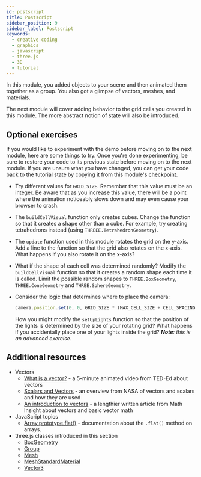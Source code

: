 ```yaml
---
id: postscript
title: Postscript
sidebar_position: 9
sidebar_label: Postscript
keywords:
  - creative coding
  - graphics
  - javascript
  - three.js
  - 3D
  - tutorial
---
```


In this module, you added objects to your scene and then animated them together as a group. You also got a glimpse of vectors, meshes, and materials.

The next module will cover adding behavior to the grid cells you created in this module. The more abstract notion of state will also be introduced.

## Optional exercises

If you would like to experiment with the demo before moving on to the next module, here are some things to try. Once you're done experimenting, be sure to restore your code to its previous state before moving on to the next module. If you are unsure what you have changed, you can get your code back to the tutorial state by copying it from this module's [checkpoint][CHECKPOINT].

* Try different values for `GRID_SIZE`. Remember that this value must be an integer. Be aware that as you increase this value, there will be a point where the animation noticeably slows down and may even cause your browser to crash.
* The `buildCellVisual` function only creates cubes. Change the function so that it creates a shape other than a cube. For example, try creating tetrahedrons instead (using `THREEE.TetrahedronGeometry`).
* The `update` function used in this module rotates the grid on the y-axis. Add a line to the function so that the grid also rotates on the x-axis. What happens if you also rotate it on the x-axis?
* What if the shape of each cell was determined randomly? Modify the `buildCellVisual` function so that it creates a random shape each time it is called. Limit the possible random shapes to `THREE.BoxGeometry`, `THREE.ConeGeometry` and `THREE.SphereGeometry`.
* Consider the logic that determines where to place the camera:
  
  ```javascript
  camera.position.set(0, 0, GRID_SIZE * (MAX_CELL_SIZE + CELL_SPACING));
  ```

  How you might modify the `setUpLights` function so that the position of the lights is determined by the size of your rotating grid? What happens if you accidentally place one of your lights inside the grid? _**Note**: this is an advanced exercise_.

## Additional resources

* Vectors
  * [What is a vector?][TEDED-VECTOR] - a 5-minute animated video from TED-Ed about vectors
  * [Scalars and Vectors][NASA-VECTORS] - an overview from NASA of vectors and scalars and how they are used
  * [An introduction to vectors][MATHINSIGHT] - a lengthier written article from Math Insight about vectors and basic vector math
* JavaScript topics
  * [Array.prototype.flat()][MDN-FLAT] - documentation about the `.flat()` method on arrays.
* three.js classes introduced in this section
  * [BoxGeometry][3BOXGEOM]
  * [Group][3GROUP]
  * [Mesh][3MESH]
  * [MeshStandardMaterial][3MESHMAT]
  * [Vector3][3VEC3]

[CHECKPOINT]: ./checkpoint.mdx
[TEDED-VECTOR]: https://www.youtube.com/watch?v=ml4NSzCQobk
[NASA-VECTORS]: https://www.grc.nasa.gov/www/k-12/airplane/vectors.html
[MATHINSIGHT]:https://mathinsight.org/vector_introduction
[MDN-FLAT]: https://developer.mozilla.org/en-US/docs/Web/JavaScript/Reference/Global_Objects/Array/flat
[3BOXGEOM]: https://threejs.org/docs/index.html#api/en/geometries/BoxGeometry
[3GROUP]: https://threejs.org/docs/index.html#api/en/objects/Group
[3MESH]: https://threejs.org/docs/index.html#api/en/objects/Mesh
[3MESHMAT]: https://threejs.org/docs/index.html#api/en/materials/MeshStandardMaterial
[3VEC3]: https://threejs.org/docs/index.html#api/en/math/Vector3
